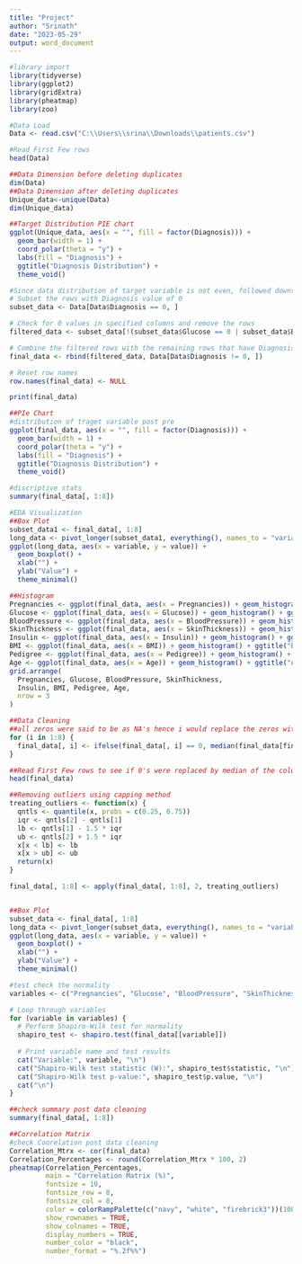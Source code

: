 ---
title: "Project"
author: "Srinath"
date: "2023-05-29"
output: word_document
---


```{r}
#library import
library(tidyverse)
library(ggplot2)
library(gridExtra)
library(pheatmap)
library(zoo)
```

```{r}
#Data Load
Data <- read.csv("C:\\Users\\srina\\Downloads\\patients.csv")
```

```{r}
#Read First Few rows
head(Data)
```
```{r}
##Data Dimension before deleting duplicates
dim(Data)
##Data Dimension after deleting duplicates
Unique_data<-unique(Data)
dim(Unique_data)
```
```{r}
##Target Distribution PIE chart
ggplot(Unique_data, aes(x = "", fill = factor(Diagnosis))) +
  geom_bar(width = 1) +
  coord_polar(theta = "y") +
  labs(fill = "Diagnosis") +
  ggtitle("Diagnosis Distribution") +
  theme_void()
```

```{r}
#Since data distribution of target variable is not even, followed downsizing of Diagnosis "0" underlined data 
# Subset the rows with Diagnosis value of 0
subset_data <- Data[Data$Diagnosis == 0, ]

# Check for 0 values in specified columns and remove the rows
filtered_data <- subset_data[!(subset_data$Glucose == 0 | subset_data$BloodPressure == 0 | subset_data$SkinThickness == 0 | subset_data$Insulin == 0 | subset_data$BMI == 0), ]

# Combine the filtered rows with the remaining rows that have Diagnosis value not equal to 0
final_data <- rbind(filtered_data, Data[Data$Diagnosis != 0, ])

# Reset row names
row.names(final_data) <- NULL

print(final_data)
```


```{r}
##PIe Chart
#distribution of traget variable post pre
ggplot(final_data, aes(x = "", fill = factor(Diagnosis))) +
  geom_bar(width = 1) +
  coord_polar(theta = "y") +
  labs(fill = "Diagnosis") +
  ggtitle("Diagnosis Distribution") +
  theme_void()
```


```{r}
#discriptive stats
summary(final_data[, 1:8])
```

```{r}
#EDA Visualization
##Box Plot
subset_data1 <- final_data[, 1:8]
long_data <- pivot_longer(subset_data1, everything(), names_to = "variable", values_to = "value")
ggplot(long_data, aes(x = variable, y = value)) +
  geom_boxplot() +
  xlab("") +
  ylab("Value") +
  theme_minimal()
```

```{r}
##Histogram
Pregnancies <- ggplot(final_data, aes(x = Pregnancies)) + geom_histogram() + ggtitle("Pregnancies")
Glucose <- ggplot(final_data, aes(x = Glucose)) + geom_histogram() + ggtitle("Glucose")
BloodPressure <- ggplot(final_data, aes(x = BloodPressure)) + geom_histogram() + ggtitle("Blood Pressure")
SkinThickness <- ggplot(final_data, aes(x = SkinThickness)) + geom_histogram() + ggtitle("Skin Thickness")
Insulin <- ggplot(final_data, aes(x = Insulin)) + geom_histogram() + ggtitle("Insulin")
BMI <- ggplot(final_data, aes(x = BMI)) + geom_histogram() + ggtitle("BMI")
Pedigree <- ggplot(final_data, aes(x = Pedigree)) + geom_histogram() + ggtitle("Pedigree")
Age <- ggplot(final_data, aes(x = Age)) + geom_histogram() + ggtitle("Age")
grid.arrange(
  Pregnancies, Glucose, BloodPressure, SkinThickness,
  Insulin, BMI, Pedigree, Age,
  nrow = 3
)

```



```{r}
##Data Cleaning
##all zeros were said to be as NA's hence i would replace the zeros with Medians
for (i in 1:8) {
  final_data[, i] <- ifelse(final_data[, i] == 0, median(final_data[final_data[, i] != 0, i], na.rm = TRUE), final_data[, i])
}

```

```{r}
##Read First Few rows to see if 0's were replaced by median of the column
head(final_data)
```

```{r}
##Removing outliers using capping method
treating_outliers <- function(x) {
  qntls <- quantile(x, probs = c(0.25, 0.75))
  iqr <- qntls[2] - qntls[1]
  lb <- qntls[1] - 1.5 * iqr
  ub <- qntls[2] + 1.5 * iqr
  x[x < lb] <- lb
  x[x > ub] <- ub
  return(x)
}

final_data[, 1:8] <- apply(final_data[, 1:8], 2, treating_outliers)


##Box Plot
subset_data <- final_data[, 1:8]
long_data <- pivot_longer(subset_data, everything(), names_to = "variable", values_to = "value")
ggplot(long_data, aes(x = variable, y = value)) +
  geom_boxplot() +
  xlab("") +
  ylab("Value") +
  theme_minimal()

```
```{r}
#test check the normality
variables <- c("Pregnancies", "Glucose", "BloodPressure", "SkinThickness", "Insulin", "BMI", "Pedigree", "Age")

# Loop through variables
for (variable in variables) {
  # Perform Shapiro-Wilk test for normality
  shapiro_test <- shapiro.test(final_data[[variable]])
  
  # Print variable name and test results
  cat("Variable:", variable, "\n")
  cat("Shapiro-Wilk test statistic (W):", shapiro_test$statistic, "\n")
  cat("Shapiro-Wilk test p-value:", shapiro_test$p.value, "\n")
  cat("\n")
}

```

```{r}
##check summary post data cleaning
summary(final_data[, 1:8])
```


```{r}
##Correlation Matrix
#check Coorelation post data cleaning
Correlation_Mtrx <- cor(final_data)
Correlation_Percentages <- round(Correlation_Mtrx * 100, 2)
pheatmap(Correlation_Percentages,
         main = "Correlation Matrix (%)",
         fontsize = 10,
         fontsize_row = 8,
         fontsize_col = 8,
         color = colorRampPalette(c("navy", "white", "firebrick3"))(100),
         show_rownames = TRUE,
         show_colnames = TRUE,
         display_numbers = TRUE,
         number_color = "black",
         number_format = "%.2f%%")

```

